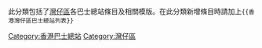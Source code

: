 此分類包括了[[灣仔區|灣仔區]]各巴士總站條目及相關模版。在此分類新增條目時請加上<code><nowiki>{{香港灣仔區巴士總站列表}}</nowiki></code>
[[Category:香港巴士總站|Category:香港巴士總站]]
[[Category:灣仔區|Category:灣仔區]]